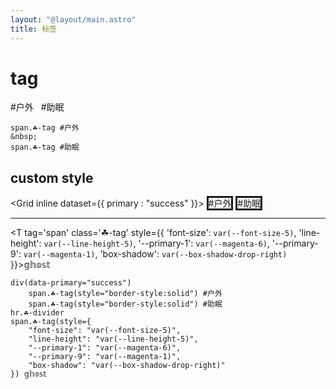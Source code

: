```yaml
---
layout: "@layout/main.astro"
title: 标签
---
```



# tag

<T tag='span' class='☘-tag'>#户外</T> &nbsp; <T tag='span' class='☘-tag'>#助眠</T>

```pug
span.☘-tag #户外
&nbsp;
span.☘-tag #助眠
```

## custom style

<Grid inline dataset={{ primary : "success" }}>
    <T tag='span' class='☘-tag' style="border-style:solid">#户外</T>
    <T tag='span' class='☘-tag' style="border-style:solid">#助眠</T>
</Grid>

***

<T tag='span' class='☘-tag' style={{
    'font-size': `var(--font-size-5)`,
    'line-height': `var(--line-height-5)`,
    '--primary-1': `var(--magenta-6)`,
    '--primary-9': `var(--magenta-1)`,
    'box-shadow': `var(--box-shadow-drop-right)`
}}>𝕘𝕙𝕠𝕤𝕥</T>

```pug
div(data-primary="success")
    span.☘-tag(style="border-style:solid") #户外
    span.☘-tag(style="border-style:solid") #助眠
hr.☘-divider
span.☘-tag(style={
    "font-size": "var(--font-size-5)",
    "line-height": "var(--line-height-5)",
    "--primary-1": "var(--magenta-6)",
    "--primary-9": "var(--magenta-1)",
    "box-shadow": "var(--box-shadow-drop-right)"
}) 𝕘𝕙𝕠𝕤𝕥
```
